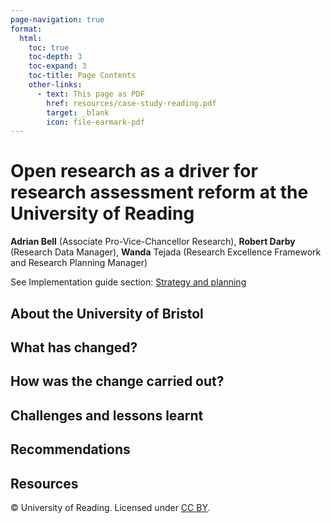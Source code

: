 ```yaml
---
page-navigation: true
format:
  html:
    toc: true
    toc-depth: 3
    toc-expand: 3
    toc-title: Page Contents
    other-links:
      - text: This page as PDF
        href: resources/case-study-reading.pdf
        target: _blank
        icon: file-earmark-pdf
---
```


# Open research as a driver for research assessment reform at the University of Reading

```{=html}
<a href="resources/case-study-reading.pdf"
   class="pdf-download" target="_blank"></a>
```
**Adrian Bell** (Associate Pro-Vice-Chancellor Research), **Robert Darby** (Research Data Manager), **Wanda** Tejada (Research Excellence Framework and Research Planning Manager)

See Implementation guide section: [Strategy and planning](https://recognition.ukrn-openresearch.ac.uk/guide-03-strategy.html)

## About the University of Bristol

## What has changed? 

## How was the change carried out?

## Challenges and lessons learnt

## Recommendations

## Resources



© University of Reading. Licensed under [CC BY](https://creativecommons.org/licenses/by/4.0/deed.en).

